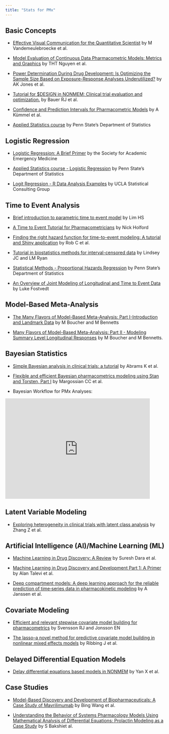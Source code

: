 ```yaml
---
title: "Stats for PMx"
---
```


## Basic Concepts

-   [Effective Visual Communication for the Quantitative Scientist](https://doi.org/10.1002/psp4.12455) by M Vandemeulebroecke et al.

-   [Model Evaluation of Continuous Data Pharmacometric Models: Metrics and Graphics](https://doi.org/10.1002/psp4.12161) by THT Nguyen et al.

-   [Power Determination During Drug Development: Is Optimizing the Sample Size Based on Exposure-Response Analyses Underutilized?](https://doi.org/10.1002/psp4.12380) by AK Jones et al.

-   [Tutorial for \$DESIGN in NONMEM: Clinical trial evaluation and optimization.](https://pubmed.ncbi.nlm.nih.gov/34559958/) by Bauer RJ et al.

-   [Confidence and Prediction Intervals for Pharmacometric Models](https://doi.org/10.1002/psp4.12286) by A Kümmel et al.

-   [Applied Statistics course](https://online.stat.psu.edu/stat500/) by Penn State's Department of Statistics

## Logistic Regression

-   [Logistic Regression: A Brief Primer](https://onlinelibrary.wiley.com/doi/full/10.1111/j.1553-2712.2011.01185.x) by the Society for Academic Emergency Medicine

-   [Applied Statistics course - Logistic Regression](https://online.stat.psu.edu/stat501/lesson/15/15.1) by Penn State's Department of Statistics

-   [Logit Regression - R Data Analysis Examples](https://stats.oarc.ucla.edu/r/dae/logit-regression/) by UCLA Statistical Consulting Group

## Time to Event Analysis

-   [Brief introduction to parametric time to event model](https://www.ncbi.nlm.nih.gov/pmc/articles/PMC8020361/) by Lim HS

-   [A Time to Event Tutorial for Pharmacometricians](https://www.ncbi.nlm.nih.gov/pmc/articles/PMC3674328/) by Nick Holford

-   [Finding the right hazard function for time-to-event modeling: A tutorial and Shiny application](https://ascpt.onlinelibrary.wiley.com/doi/full/10.1002/psp4.12797) by Rob C et al.

-   [Tutorial in biostatistics methods for interval-censored data](https://pubmed.ncbi.nlm.nih.gov/9483730/) by Lindsey JC and LM Ryan

-   [Statistical Methods - Proportional Hazards Regression](https://online.stat.psu.edu/stat507/lesson/13) by Penn State's Department of Statistics

- [An Overview of Joint Modeling of Longitudinal and Time to Event Data](http://lukefostvedt.com/an-overview-of-joint-modeling-of-longitudinal-and-time-to-event-data/) by Luke Fostvedt

## Model-Based Meta-Analysis

-   [The Many Flavors of Model-Based Meta-Analysis: Part I-Introduction and Landmark Data](https://pubmed.ncbi.nlm.nih.gov/26933516/) by M Boucher and M Bennetts

-   [Many Flavors of Model-Based Meta-Analysis: Part II - Modeling Summary Level Longitudinal Responses](https://pubmed.ncbi.nlm.nih.gov/29569841/) by M Boucher and M Bennetts.

## Bayesian Statistics

-   [Simple Bayesian analysis in clinical trials: a tutorial](https://pubmed.ncbi.nlm.nih.gov/8001356/) by Abrams K et al.

-   [Flexible and efficient Bayesian pharmacometrics modeling using Stan and Torsten, Part I](https://arxiv.org/abs/2109.10184) by Margossian CC et al.

-   Bayesian Workflow for PMx Analyses:

<iframe width="90%" height="315" src="https://www.youtube.com/embed/hsNvClBFhcY" frameborder="0" allowfullscreen>

</iframe>

## Latent Variable Modeling

-   [Exploring heterogeneity in clinical trials with latent class analysis](https://pubmed.ncbi.nlm.nih.gov/29955579/) by Zhang Z et al.

## Artificial Intelligence (AI)/Machine Learning (ML)

-   [Machine Learning in Drug Discovery: A Review](https://pubmed.ncbi.nlm.nih.gov/34393317/) by Suresh Dara et al.

-   [Machine Learning in Drug Discovery and Development Part 1: A Primer](https://pubmed.ncbi.nlm.nih.gov/31905263/) by Alan Talevi et al.

-   [Deep compartment models: A deep learning approach for the reliable prediction of time‐series data in pharmacokinetic modeling](https://ascpt.onlinelibrary.wiley.com/doi/10.1002/psp4.12808) by A Janssen et al.

## Covariate Modeling

-   [Efficient and relevant stepwise covariate model building for pharmacometrics](https://ascpt.onlinelibrary.wiley.com/doi/full/10.1002/psp4.12838) by Svensson RJ and Jonsson EN

-   [The lasso--a novel method for predictive covariate model building in nonlinear mixed effects models](https://pubmed.ncbi.nlm.nih.gov/17516152/) by Ribbing J et al.

## Delayed Differential Equation Models

-   [Delay differential equations based models in NONMEM](https://pubmed.ncbi.nlm.nih.gov/34302262/) by Yan X et al.

## Case Studies

-   [Model-Based Discovery and Development of Biopharmaceuticals: A Case Study of Mavrilimumab](https://doi.org/10.1002/psp4.12245) by Bing Wang et al.

-   [Understanding the Behavior of Systems Pharmacology Models Using Mathematical Analysis of Differential Equations: Prolactin Modeling as a Case Study](https://doi.org/10.1002/psp4.12098) by S Bakshiet al.
